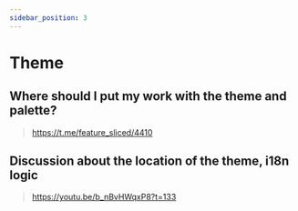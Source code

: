```yaml
---
sidebar_position: 3
---
```



# Theme

<WIP ticket="207" />

## Where should I put my work with the theme and palette?

> https://t.me/feature_sliced/4410

## Discussion about the location of the theme, i18n logic

> https://youtu.be/b_nBvHWqxP8?t=133
